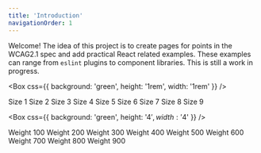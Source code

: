 ```yaml
---
title: 'Introduction'
navigationOrder: 1
---
```


Welcome! The idea of this project is to create pages for points in the WCAG2.1 spec and add practical React related examples.
These examples can range from `eslint` plugins to component libraries.
This is still a work in progress.

<Box css={{ background: 'green', height: '1rem', width: '1rem' }} />

<Text as="div" size="1">
  Size 1
</Text>
<Text as="div" size="2">
  Size 2
</Text>
<Text as="div" size="3">
  Size 3
</Text>
<Text as="div" size="4">
  Size 4
</Text>
<Text as="div" size="5">
  Size 5
</Text>
<Text as="div" size="6">
  Size 6
</Text>
<Text as="div" size="7">
  Size 7
</Text>
<Text as="div" size="8">
  Size 8
</Text>
<Text as="div" size="9">
  Size 9
</Text>

<Box css={{ background: 'green', height: '$4', width: '$4' }} />

<Text as="div" weight={100} size="4">
  Weight 100
</Text>
<Text as="div" weight={200} size="4">
  Weight 200
</Text>
<Text as="div" weight={300} size="4">
  Weight 300
</Text>
<Text as="div" weight={400} size="4">
  Weight 400
</Text>
<Text as="div" weight={500} size="4">
  Weight 500
</Text>
<Text as="div" weight={600} size="4">
  Weight 600
</Text>
<Text as="div" weight={700} size="4">
  Weight 700
</Text>
<Text as="div" weight={800} size="4">
  Weight 800
</Text>
<Text as="div" weight={900} size="4">
  Weight 900
</Text>
